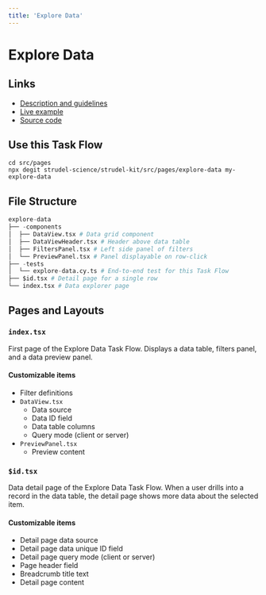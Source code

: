 ```yaml
---
title: 'Explore Data'
---
```



# Explore Data

## Links

- [Description and guidelines](https://strudel.science/design-system/task-flows/explore-data/)
- [Live example](https://strudel.science/strudel-kit/#/explore-data)
- [Source code](https://github.com/strudel-science/strudel-kit/tree/main/strudel-taskflows/src/pages/explore-data)

## Use this Task Flow

```
cd src/pages
npx degit strudel-science/strudel-kit/src/pages/explore-data my-explore-data
```

## File Structure

```py
explore-data
├── -components
│  ├── DataView.tsx # Data grid component
│  ├── DataViewHeader.tsx # Header above data table
│  ├── FiltersPanel.tsx # Left side panel of filters
│  └── PreviewPanel.tsx # Panel displayable on row-click
├── -tests
│  └── explore-data.cy.ts # End-to-end test for this Task Flow
├── $id.tsx # Detail page for a single row
└── index.tsx # Data explorer page
```

## Pages and Layouts

### `index.tsx`

First page of the Explore Data Task Flow. Displays a data table, filters panel, and a data preview panel.

<CodeAndPreviewButtons codeUrl="#" previewUrl="#" />

#### Customizable items

- Filter definitions
- `DataView.tsx`
  - Data source
  - Data ID field
  - Data table columns
  - Query mode (client or server)
- `PreviewPanel.tsx`
  - Preview content

<Divider />

### `$id.tsx`

Data detail page of the Explore Data Task Flow. When a user drills into a record in the data table, the detail page shows more data about the selected item.

<CodeAndPreviewButtons codeUrl="#" previewUrl="#" />

#### Customizable items

- Detail page data source
- Detail page data unique ID field
- Detail page query mode (client or server)
- Page header field
- Breadcrumb title text
- Detail page content
